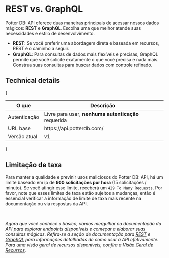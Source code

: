 
# REST vs. GraphQL
Potter DB: API oferece duas maneiras principais de acessar nossos dados mágicos: **REST** e **GraphQL**. Escolha uma que melhor atende suas necessidades e estilo de desenvolvimento.
- **REST**: Se você preferir uma abordagem direta e baseada em recursos, REST é o caminho a seguir. 
- **GraphQL**: Para consultas de dados mais flexíveis e precisas, GraphQL permite que você solicite exatamente o que você precisa e nada mais. Construa suas consultas para buscar dados com controle refinado.

## Technical details
{
<table>
  <thead>
    <tr>
      <th>O que</th>
      <th>Descrição</th>
    </tr>
  </thead>
  <tbody>
    <tr>
      <td>Autenticação</td>
      <td>Livre para usar, <b>nenhuma autenticação</b> requerida</td>
    </tr>
    <tr>
      <td>URL base</td>
      <td>
        https://api.potterdb.com/
      </td>
    </tr>
    <tr>
      <td>Versão atual</td>
      <td>v1</td>
    </tr>
  </tbody>
</table>
}

## Limitação de taxa
Para manter a qualidade e previnir usos maliciosos do Potter DB: API, há um limite baseado em ip de **900 solicitações por hora** (15 solicitações / minuto). Se você atingir esse limite, receberá um `429 To Many Requests`.
Por favor, note que esses limites de taxa estão sujeitos a mudanças, então é essencial verificar a informação de limite de taxa mais recente na documentação ou via respostas da API. 

<br />

_Agora que você conhece o básico, vamos mergulhar na documentação da API para explorar endpoints disponíveis e começar a elaborar suas consultas mágicas. Refira-se a seção de documentação para [REST](/apis/rest) e [GraphQL](apis/graphql) para informações detalhadas de como usar a API efetivamente. Para uma visão geral de recursos disponíveis, confira a [Visão Geral de Recursos](/resources)._
